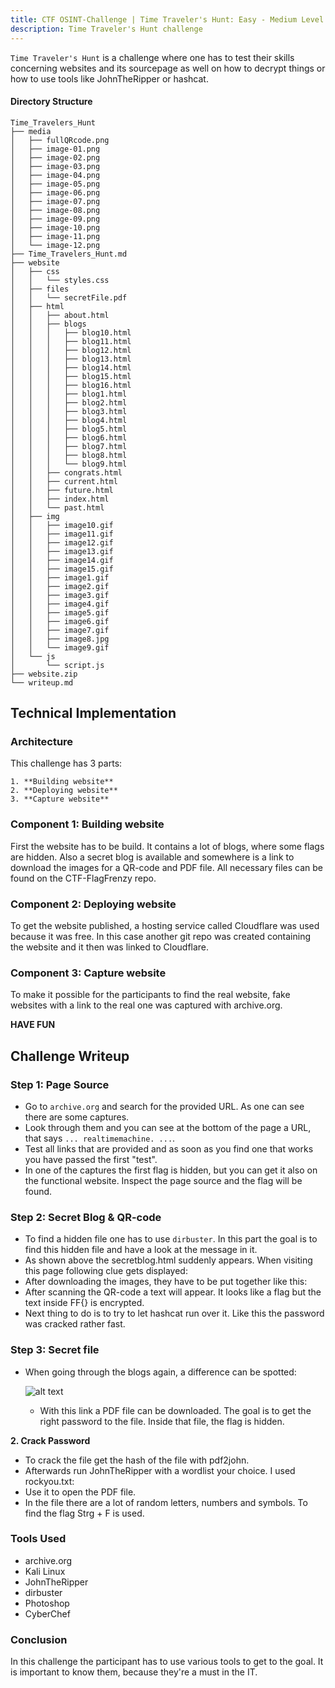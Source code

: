 ```yaml
---
title: CTF OSINT-Challenge | Time Traveler's Hunt: Easy - Medium Level
description: Time Traveler's Hunt challenge
---
```


`Time Traveler's Hunt` is a challenge where one has to test their skills concerning websites and its sourcepage as well on how to decrypt things or how to use tools like JohnTheRipper or hashcat.

#### Directory Structure

```
Time_Travelers_Hunt
├── media
│   ├── fullQRcode.png
│   ├── image-01.png
│   ├── image-02.png
│   ├── image-03.png
│   ├── image-04.png
│   ├── image-05.png
│   ├── image-06.png
│   ├── image-07.png
│   ├── image-08.png
│   ├── image-09.png
│   ├── image-10.png
│   ├── image-11.png
│   └── image-12.png
├── Time_Travelers_Hunt.md
├── website
│   ├── css
│   │   └── styles.css
│   ├── files
│   │   └── secretFile.pdf
│   ├── html
│   │   ├── about.html
│   │   ├── blogs
│   │   │   ├── blog10.html
│   │   │   ├── blog11.html
│   │   │   ├── blog12.html
│   │   │   ├── blog13.html
│   │   │   ├── blog14.html
│   │   │   ├── blog15.html
│   │   │   ├── blog16.html
│   │   │   ├── blog1.html
│   │   │   ├── blog2.html
│   │   │   ├── blog3.html
│   │   │   ├── blog4.html
│   │   │   ├── blog5.html
│   │   │   ├── blog6.html
│   │   │   ├── blog7.html
│   │   │   ├── blog8.html
│   │   │   └── blog9.html
│   │   ├── congrats.html
│   │   ├── current.html
│   │   ├── future.html
│   │   ├── index.html
│   │   └── past.html
│   ├── img
│   │   ├── image10.gif
│   │   ├── image11.gif
│   │   ├── image12.gif
│   │   ├── image13.gif
│   │   ├── image14.gif
│   │   ├── image15.gif
│   │   ├── image1.gif
│   │   ├── image2.gif
│   │   ├── image3.gif
│   │   ├── image4.gif
│   │   ├── image5.gif
│   │   ├── image6.gif
│   │   ├── image7.gif
│   │   ├── image8.jpg
│   │   └── image9.gif
│   └── js
│       └── script.js
├── website.zip
└── writeup.md
```

## Technical Implementation

### Architecture

This challenge has 3 parts:

    1. **Building website**
    2. **Deploying website**
    3. **Capture website**

### Component 1: Building website

First the website has to be build. It contains a lot of blogs, where some flags are hidden. Also a secret blog is available and somewhere is a link to download the images for a QR-code and PDF file. All necessary files can be found on the CTF-FlagFrenzy repo.

### Component 2: Deploying website

To get the website published, a hosting service called Cloudflare was used because it was free. In this case another git repo was created containing the website and it then was linked to Cloudflare.

### Component 3: Capture website

To make it possible for the participants to find the real website, fake websites with a link to the real one was captured with archive.org.

**HAVE FUN**

## Challenge Writeup

### Step 1: Page Source

- Go to `archive.org` and search for the provided URL. As one can see there are some captures.
- Look through them and you can see at the bottom of the page a URL, that says `... realtimemachine. ...`.
- Test all links that are provided and as soon as you find one that works you have passed the first "test".
- In one of the captures the first flag is hidden, but you can get it also on the functional website. Inspect the page source and the flag will be found.

### Step 2: Secret Blog & QR-code

- To find a hidden file one has to use `dirbuster`. In this part the goal is to find this hidden file and have a look at the message in it.
- As shown above the secretblog.html suddenly appears. When visiting this page following clue gets displayed:
- After downloading the images, they have to be put together like this:
- After scanning the QR-code a text will appear. It looks like a flag but the text inside FF{} is encrypted.
- Next thing to do is to try  to let hashcat run over it. Like this the password was cracked rather fast.

### Step 3: Secret file

- When going through the blogs again, a difference can be spotted:

    ![alt text](media/image-09.png)

  - With this link a PDF file can be downloaded. The goal is to get the right password to the file. Inside that file, the flag is hidden.

**2. Crack Password**

- To crack the file get the hash of the file with pdf2john.
- Afterwards run JohnTheRipper with a wordlist your choice. I used rockyou.txt:
- Use it to open the PDF file. 
- In the file there are a lot of random letters, numbers and symbols. To find the flag Strg + F is used.

### Tools Used

* archive.org
* Kali Linux
* JohnTheRipper
* dirbuster
* Photoshop
* CyberChef

### Conclusion

In this challenge the participant has to use various tools to get to the goal. It is important to know them, because they're a must in the IT.